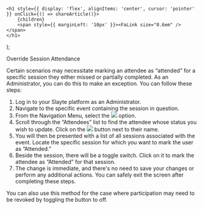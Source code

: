 

    <h1 style={{ display: 'flex', alignItems: 'center', cursor: 'pointer' }} onClick={() => shareArticle()}>
        {children} 
        <span style={{ marginLeft: '10px' }}><FaLink size="0.6em" /></span>
    </h1>
);

<ToastContainer />

<ClickableTitle>Override Session Attendance</ClickableTitle>




Certain scenarios may necessitate marking an attendee as “attended” for a specific session they either missed or partially completed. As an Administrator, you can do this to make an exception. You can follow these steps:


1. Log in to your Slayte platform as an Administrator.
2. Navigate to the specific event containing the session in question.
3. From the Navigation Menu, select the ![](../../../resources/article-images/17163791717779-Override-Session-Attendance_1.png) option.
4. Scroll through the “Attendees” list to find the attendee whose status you wish to update. Click on the ![](../../../resources/article-images/17163791717779-Override-Session-Attendance_2.png) button next to their name.
5. You will then be presented with a list of all sessions associated with the event. Locate the specific session for which you want to mark the user as “Attended.”
6. Beside the session, there will be a toggle switch. Click on it to mark the attendee as “Attended” for that session.
7. The change is immediate, and there's no need to save your changes or perform any additional actions. You can safely exit the screen after completing these steps.


You can also use this method for the case where participation may need to be revoked by toggling the button to off.



